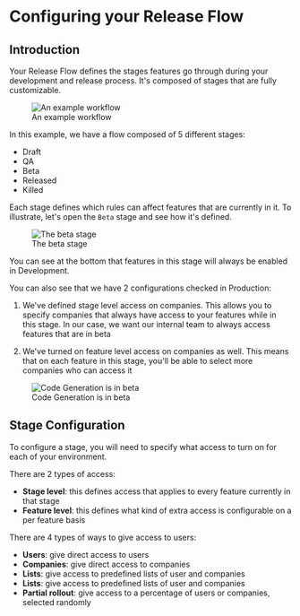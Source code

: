 # Configuring your Release Flow

## Introduction

Your Release Flow defines the stages features go through during your development and release process. It's composed of stages that are fully customizable.

<figure>
  <img src="/img/docs/workflow/workflow-page.png" alt="An example workflow" />
  <figcaption>An example workflow</figcaption>
</figure>

In this example, we have a flow composed of 5 different stages:

- Draft
- QA
- Beta
- Released
- Killed

Each stage defines which rules can affect features that are currently in it. To illustrate, let's open the `Beta` stage and see how it's defined.

<figure>
  <img src="/img/docs/workflow/workflow-beta.png" alt="The beta stage" />
  <figcaption>The beta stage</figcaption>
</figure>

You can see at the bottom that features in this stage will always be enabled in Development.

You can also see that we have 2 configurations checked in Production:

1. We've defined stage level access on companies. This allows you to specify companies that always have access to your features while in this stage. In our case, we want our internal team to always access features that are in beta

2. We've turned on feature level access on companies as well. This means that on each feature in this stage, you'll be able to select more companies who can access it

<figure>
  <img
    src="/img/docs/intro/feature-beta.png"
    alt="Code Generation is in beta"
  />
  <figcaption>Code Generation is in beta</figcaption>
</figure>

## Stage Configuration

To configure a stage, you will need to specify what access to turn on for each of your environment.

There are 2 types of access:

- **Stage level**: this defines access that applies to every feature currently in that stage
- **Feature level**: this defines what kind of extra access is configurable on a per feature basis

There are 4 types of ways to give access to users:

- **Users**: give direct access to users
- **Companies**: give direct access to companies
- **Lists**: give access to predefined lists of user and companies
- **Lists**: give access to predefined lists of user and companies
- **Partial rollout**: give access to a percentage of users or companies, selected randomly
